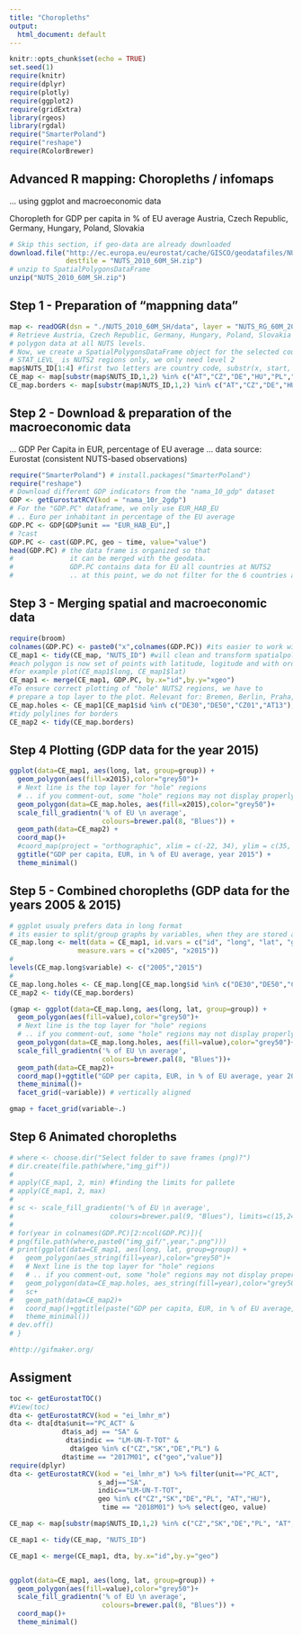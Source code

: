 ```yaml
---
title: "Choropleths"
output:
  html_document: default
---
```


```r
knitr::opts_chunk$set(echo = TRUE)
set.seed(1)
require(knitr)
require(dplyr)
require(plotly)
require(ggplot2)
require(gridExtra)
library(rgeos) 
library(rgdal)
require("SmarterPoland")
require("reshape") 
require(RColorBrewer)
```

## Advanced R mapping: Choropleths / infomaps 
   ... using ggplot and macroeconomic data


  
   Choropleth for 
   GDP per capita in % of EU average
   Austria, Czech Republic, Germany, Hungary, Poland, Slovakia


```r
# Skip this section, if geo-data are already downloaded
download.file("http://ec.europa.eu/eurostat/cache/GISCO/geodatafiles/NUTS_2010_60M_SH.zip", 
              destfile = "NUTS_2010_60M_SH.zip")
# unzip to SpatialPolygonsDataFrame
unzip("NUTS_2010_60M_SH.zip")
```
 
## Step 1 - Preparation of "mappning data"

```r
map <- readOGR(dsn = "./NUTS_2010_60M_SH/data", layer = "NUTS_RG_60M_2010")
# Retrieve Austria, Czech Republic, Germany, Hungary, Poland, Slovakia
# polygon data at all NUTS levels.
# Now, we create a SpatialPolygonsDataFrame object for the selected countries
# STAT_LEVL_ is NUTS2 regions only, we only need level 2
map$NUTS_ID[1:4] #first two letters are country code, substr(x, start, stop)
CE_map <- map[substr(map$NUTS_ID,1,2) %in% c("AT","CZ","DE","HU","PL","SK") & map$STAT_LEVL_ == 2,]
CE_map.borders <- map[substr(map$NUTS_ID,1,2) %in% c("AT","CZ","DE","HU","PL","SK") & map$STAT_LEVL_ == 0,]
```

## Step 2 - Download & preparation of the macroeconomic data

 ... GDP Per Capita in EUR, percentage of EU average
 ... data source: Eurostat (consistent NUTS-based observations)
 
 
 
```r
require("SmarterPoland") # install.packages("SmarterPoland")
require("reshape")
# Download different GDP indicators from the "nama_10_gdp" dataset
GDP <- getEurostatRCV(kod = "nama_10r_2gdp")
# For the "GDP.PC" dataframe, we only use EUR_HAB_EU	
# .. Euro per inhabitant in percentage of the EU average
GDP.PC <- GDP[GDP$unit == "EUR_HAB_EU",]
# ?cast
GDP.PC <- cast(GDP.PC, geo ~ time, value="value")
head(GDP.PC) # the data frame is organized so that 
#              it can be merged with the geodata. 
#              GDP.PC contains data for EU all countries at NUTS2
#              .. at this point, we do not filter for the 6 countries as in Step 1
```

## Step 3 - Merging spatial and macroeconomic data  

```r
require(broom)
colnames(GDP.PC) <- paste0("x",colnames(GDP.PC)) #its easier to work with column name "x2015" then with "2015", numeric column names can cause problems 
CE_map1 <- tidy(CE_map, "NUTS_ID") #will clean and transform spatialpolygondataframe to dataframe 
#each polygon is now set of points with latitude, logitude and with order in wich it should be drawn
#for example plot(CE_map1$long, CE_map1$lat)
CE_map1 <- merge(CE_map1, GDP.PC, by.x="id",by.y="xgeo")
#To ensure correct plotting of "hole" NUTS2 regions, we have to
# prepare a top layer to the plot. Relevant for: Bremen, Berlin, Praha, Wien.
CE_map.holes <- CE_map1[CE_map1$id %in% c("DE30","DE50","CZ01","AT13"),]
#tidy polylines for borders
CE_map2 <- tidy(CE_map.borders)
```

## Step 4 Plotting (GDP data for the year 2015)

```r
ggplot(data=CE_map1, aes(long, lat, group=group)) + 
  geom_polygon(aes(fill=x2015),color="grey50")+
  # Next line is the top layer for "hole" regions
  # .. if you comment-out, some "hole" regions may not display properly
  geom_polygon(data=CE_map.holes, aes(fill=x2015),color="grey50")+
  scale_fill_gradientn('% of EU \n average',
                       colours=brewer.pal(8, "Blues")) +
  geom_path(data=CE_map2) +
  coord_map()+
  #coord_map(project = "orthographic", xlim = c(-22, 34), ylim = c(35, 70))+
  ggtitle("GDP per capita, EUR, in % of EU average, year 2015") +
  theme_minimal()
```


## Step 5 - Combined choropleths (GDP data for the years 2005 & 2015) 

```r
# ggplot usualy prefers data in long format
# its easier to split/group graphs by variables, when they are stored as factors in one column
CE_map.long <- melt(data = CE_map1, id.vars = c("id", "long", "lat", "group"), 
                 measure.vars = c("x2005", "x2015"))
# 
levels(CE_map.long$variable) <- c("2005","2015")
#
CE_map.long.holes <- CE_map.long[CE_map.long$id %in% c("DE30","DE50","CZ01","AT13"),]
CE_map2 <- tidy(CE_map.borders)
```




```r
(gmap <- ggplot(data=CE_map.long, aes(long, lat, group=group)) + 
  geom_polygon(aes(fill=value),color="grey50")+
  # Next line is the top layer for "hole" regions
  # .. if you comment-out, some "hole" regions may not display properly
  geom_polygon(data=CE_map.long.holes, aes(fill=value),color="grey50")+
  scale_fill_gradientn('% of EU \n average',
                       colours=brewer.pal(8, "Blues"))+
  geom_path(data=CE_map2)+
  coord_map()+ggtitle("GDP per capita, EUR, in % of EU average, year 2015") +
  theme_minimal()+
  facet_grid(~variable)) # vertically aligned 
```


```r
gmap + facet_grid(variable~.)
```


## Step 6 Animated choropleths

```r
# where <- choose.dir("Select folder to save frames (png)?")
# dir.create(file.path(where,"img_gif"))
# 
# apply(CE_map1, 2, min) #finding the limits for pallete
# apply(CE_map1, 2, max)
# 
# sc <- scale_fill_gradientn('% of EU \n average',
#                        colours=brewer.pal(9, "Blues"), limits=c(15,240))
# 
# for(year in colnames(GDP.PC)[2:ncol(GDP.PC)]){
# png(file.path(where,paste0("img_gif/",year,".png")))
# print(ggplot(data=CE_map1, aes(long, lat, group=group)) + 
#   geom_polygon(aes_string(fill=year),color="grey50")+
#   # Next line is the top layer for "hole" regions
#   # .. if you comment-out, some "hole" regions may not display properly
#   geom_polygon(data=CE_map.holes, aes_string(fill=year),color="grey50")+
#   sc+
#   geom_path(data=CE_map2)+
#   coord_map()+ggtitle(paste("GDP per capita, EUR, in % of EU average, year",substr(year,2,5))) +
#   theme_minimal())
# dev.off()
# }

#http://gifmaker.org/
```


## Assigment 


```r
toc <- getEurostatTOC()
#View(toc)
dta <- getEurostatRCV(kod = "ei_lmhr_m")
dta <- dta[dta$unit=="PC_ACT" &
             dta$s_adj == "SA" &
              dta$indic == "LM-UN-T-TOT" & 
               dta$geo %in% c("CZ","SK","DE","PL") &
             dta$time == "2017M01", c("geo","value")]
require(dplyr)
dta <- getEurostatRCV(kod = "ei_lmhr_m") %>% filter(unit=="PC_ACT", 
                      s_adj=="SA", 
                      indic=="LM-UN-T-TOT", 
                      geo %in% c("CZ","SK","DE","PL", "AT","HU"),
                       time == "2018M01") %>% select(geo, value)

CE_map <- map[substr(map$NUTS_ID,1,2) %in% c("CZ","SK","DE","PL", "AT","HU") & map$STAT_LEVL_ == 0,]

CE_map1 <- tidy(CE_map, "NUTS_ID") 

CE_map1 <- merge(CE_map1, dta, by.x="id",by.y="geo")


ggplot(data=CE_map1, aes(long, lat, group=group)) + 
  geom_polygon(aes(fill=value),color="grey50")+
  scale_fill_gradientn('% of EU \n average',
                       colours=brewer.pal(8, "Blues")) +
  coord_map()+
  theme_minimal()
```

